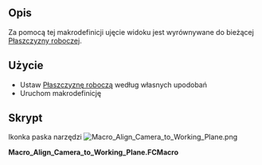 <languages/>

{{Macro/pl
|Name=Makrodefinicja: Wyrównaj ujęcie widoku do płaszczyzny roboczej
|Icon=Macro_Align_Camera_to_Working_Plane.png
|Description=Za pomocą tej makrodefinicji ujęcie widoku jest wyrównywane do bieżącej [[Draft_SelectPlane|Płaszczyzny roboczej]].
|Author=yorik
|Version=0.1
|Date=2017-03-16
|Download=[https://www.freecadweb.org/wiki/images/f/fd/Macro_Align_Camera_to_Working_Plane.png ToolBar Icon]
|FCVersion=Wszystkie
|SeeAlso=[[Macro_Align_Working_Plane_to_Camera/pl|Makrodefinicja: Wyrównaj płaszczyznę roboczą do ujęcia widoku]] [[File:Macro_Align_Working_Plane_to_Camera.png|24px]] 
}}

==Opis==

Za pomocą tej makrodefinicji ujęcie widoku jest wyrównywane do bieżącej [[Draft_SelectPlane/pl|Płaszczyzny roboczej]].

==Użycie==

* Ustaw [[Draft_SelectPlane/pl|Płaszczyznę roboczą]] według własnych upodobań
* Uruchom makrodefinicję

==Skrypt== 

Ikonka paska narzędzi
[[Image:Macro_Align_Camera_to_Working_Plane.png]]

'''Macro_Align_Camera_to_Working_Plane.FCMacro'''

{{MacroCode|code=
import FreeCAD,FreeCADGui
c = FreeCADGui.ActiveDocument.ActiveView.getCameraNode()
r = FreeCAD.DraftWorkingPlane.getRotation().Rotation.Q
c.orientation.setValue(r)
}}

{{clear}}